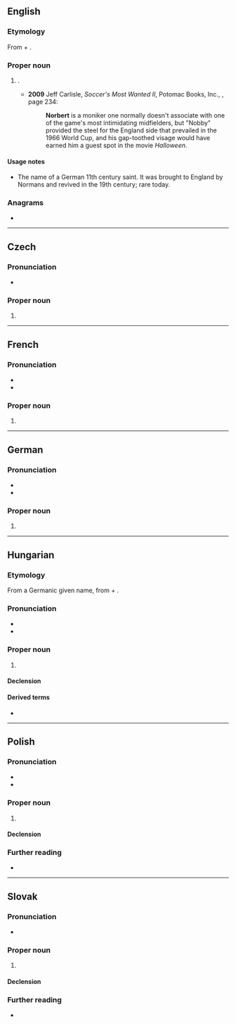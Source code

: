 ==English==

===Etymology===
From {{der|en|goh|nord|t=north}} + {{m|goh|beraht|t=bright}}.

===Proper noun===
{{en-proper noun}}

# {{given name|en|male|from=Germanic languages}}.
#* '''2009''' Jeff Carlisle, ''Soccer's Most Wanted II'', Potomac Books, Inc., {{ISBN|1597971936}}, page 234:
#*: '''Norbert''' is a moniker one normally doesn't associate with one of the game's most intimidating midfielders, but "Nobby" provided the steel for the England side that prevailed in the 1966 World Cup, and his gap-toothed visage would have earned him a guest spot in the movie ''Halloween''.

====Usage notes====
* The name of a German 11th century saint. It was brought to England by Normans and revived in the 19th century; rare today.

===Anagrams===
* {{anagrams|en|a=benorrt|Bortner}}

----

==Czech==
{{wikipedia|lang=cs}}

===Pronunciation===
* {{cs-IPA}}

===Proper noun===
{{cs-proper noun|g=m}}

# {{given name|cs|male|eq=Norbert}}

----

==French==

===Pronunciation===
* {{fr-IPA}}
* {{audio|fr|LL-Q150 (fra)-Arthur Crbz-Norbert.wav|Audio}}

===Proper noun===
{{fr-proper noun}}

# {{given name|fr|male|eq=Norbert}}

----

==German==

===Pronunciation===
* {{IPA|de|/ˈnɔʁbɛʁt/|[ˈnɔɐ̯bɛɐ̯t]}}
* {{audio|de|De-Norbert.ogg|Audio}}

===Proper noun===
{{head|de|proper noun}}

# {{given name|de|male|eq=Norbert}}

----

==Hungarian==
{{wikipedia|lang=hu}}

===Etymology===
From a Germanic given name, from {{der|hu|goh|nord|t=north}} + {{m|goh|beraht|t=bright}}.

===Pronunciation===
* {{hu-IPA}}
* {{hyphenation|hu|Nor|bert}}

===Proper noun===
{{head|hu|proper noun}}

# {{given name|hu|male|eq=Norbert}}

====Declension====
{{hu-infl-nom|Norberte|e}}{{hu-pos-etek|Norbert|j|jei}}

====Derived terms====
* {{l|hu|Norbi}}

----

==Polish==
{{wikipedia|lang=pl}}

===Pronunciation===
* {{pl-IPA-auto}}
* {{audio|pl|Pl-Norbert.ogg|Audio}}

===Proper noun===
{{pl-proper noun|m-pr}}

# {{given name|pl|male|eq=Norbert}}

====Declension====
{{pl-decl-noun-masc-pers|Norber|t|Norbertowie}}

===Further reading===
* {{R:PWN}}

----

==Slovak==

===Pronunciation===
* {{IPA|sk|/ˈnɔrbɛrt/}}

===Proper noun===
{{sk-proper noun|g=m|gen=Norberta|pl=Norbertovia|decl=chlap}}

# {{given name|sk|male|eq=Norbert}}

====Declension====
{{sk-decl-noun|Norbert|Norberta|Norbertovi|Norberta|Norbertovi|Norbertom|Norbertovia|Norbertov|Norbertom|Norbertov|Norbertoch|Norbertmi}}

===Further reading===
* {{R:SDK}}